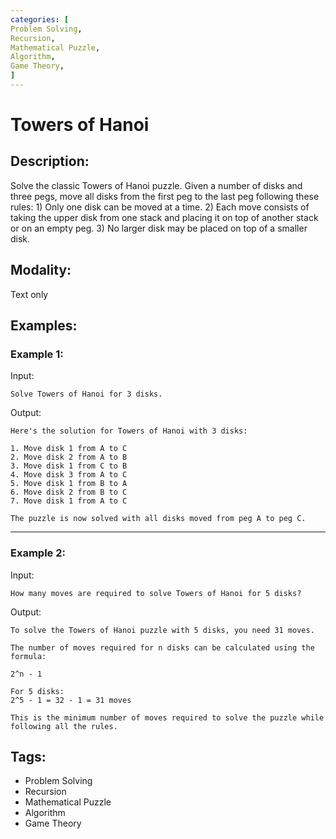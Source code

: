 ```yaml
---
categories: [
Problem Solving,
Recursion,
Mathematical Puzzle,
Algorithm,
Game Theory,
]
---
```

# Towers of Hanoi

## Description:
Solve the classic Towers of Hanoi puzzle. Given a number of disks and three pegs, move all disks from the first peg to the last peg following these rules: 1) Only one disk can be moved at a time. 2) Each move consists of taking the upper disk from one stack and placing it on top of another stack or on an empty peg. 3) No larger disk may be placed on top of a smaller disk.

## Modality:
Text only

## Examples:

### Example 1:

Input:

```
Solve Towers of Hanoi for 3 disks.
```

Output:

```
Here's the solution for Towers of Hanoi with 3 disks:

1. Move disk 1 from A to C
2. Move disk 2 from A to B
3. Move disk 1 from C to B
4. Move disk 3 from A to C
5. Move disk 1 from B to A
6. Move disk 2 from B to C
7. Move disk 1 from A to C

The puzzle is now solved with all disks moved from peg A to peg C.
```

---

### Example 2:

Input:

```
How many moves are required to solve Towers of Hanoi for 5 disks?
```

Output:

```
To solve the Towers of Hanoi puzzle with 5 disks, you need 31 moves.

The number of moves required for n disks can be calculated using the formula:

2^n - 1

For 5 disks:
2^5 - 1 = 32 - 1 = 31 moves

This is the minimum number of moves required to solve the puzzle while following all the rules.
```

## Tags:
- Problem Solving
- Recursion
- Mathematical Puzzle
- Algorithm
- Game Theory
